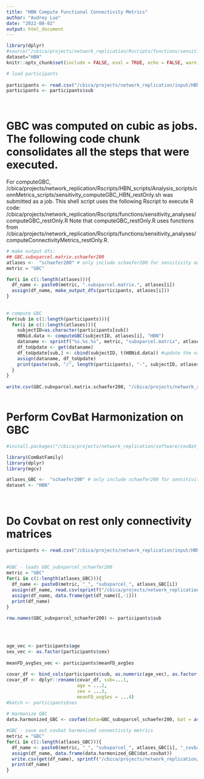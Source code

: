 ```yaml
---
title: "HBN Compute Functional Connectivity Metrics"
author: "Audrey Luo"
date: "2022-08-02"
output: html_document
---
```



```r

library(dplyr)
#source("/cbica/projects/network_replication/Rscripts/functions/sensitivity_analyses/computeConnectivityMetrics_restOnly.R") # # note that this line may need to be commented out for running through this Rmd file. computeConnectivityMetrics.R is optimized for cubic job submission and has lib.loc specified for R packages. Lib.loc will throw an error if running this Rmd file locally. 
dataset="HBN"
knitr::opts_chunk$set(include = FALSE, eval = TRUE, echo = FALSE, warning = FALSE, message = FALSE) 
```


```r
# load participants
 
participants <- read.csv("/cbica/projects/network_replication/input/HBN/sample_selection/HBN_demographics_finalsample_restOnly_20230629.csv")
participants <- participants$sub

 
```


# GBC was computed on cubic as jobs. The following code chunk consolidates all the steps that were executed. 
For computeGBC, /cbica/projects/network_replication/Rscripts/HBN_scripts/Analysis_scripts/connMetrics_scripts/sensitivity_computeGBC_HBN_restOnly.sh was submitted as a job. 
This shell script uses the following Rscript to execute R code: /cbica/projects/network_replication/Rscripts/functions/sensitivity_analyses/computeGBC_restOnly.R 
Note that computeGBC_restOnly.R uses functions from /cbica/projects/network_replication/Rscripts/functions/sensitivity_analyses/computeConnectivityMetrics_restOnly.R. 

```r
# make output dfs: 
## GBC.subxparcel.matrix.schaefer200 
atlases <-  "schaefer200" # only include schaefer200 for sensitivity analysis in supplement
metric = "GBC"

for(i in c(1:length(atlases))){
  df_name <- paste0(metric, ".subxparcel.matrix.", atlases[i])
  assign(df_name, make_output_dfs(participants, atlases[i]))
}
  
 
# compute GBC
for(sub in c(1:length(participants))){
  for(i in c(1:length(atlases))){
    subjectID=as.character(participants[sub])
    HBNid.data <- computeGBC(subjectID, atlases[i], "HBN")
    dataname <- sprintf("%s.%s.%s", metric, "subxparcel.matrix", atlases[i]) 
    df_toUpdate <- get(dataname)
    df_toUpdate[sub,] <- cbind(subjectID, t(HBNid.data)) #update the name of the df every iteration to GBC.subxparcel.matrix.[atlas]
    assign(dataname, df_toUpdate)  
    print(paste(sub, "/", length(participants), "-", subjectID, atlases[i]))
  }
}
  
write.csv(GBC.subxparcel.matrix.schaefer200, "/cbica/projects/network_replication/output/HBN/sensitivity_analyses/GBC/GBC_subxparcel_matrix_schaefer200.csv", row.names=F, quote=F)
    
```


# Perform CovBat Harmonization on GBC


```r

#install.packages("/cbica/projects/network_replication/software/covBat_gam/ComBatFamily_0.1.0.tar.gz", repos=NULL, type='source')

library(ComBatFamily)
library(dplyr)
library(mgcv)

atlases_GBC <-  "schaefer200" # only include schaefer200 for sensitivity analysis in supplement
dataset <- "HBN"
 
  
```


# Do Covbat on rest only connectivity matrices

```r
participants <- read.csv("/cbica/projects/network_replication/input/HBN/sample_selection/HBN_demographics_finalsample_restOnly_20230629.csv")
 
 
#GBC - loads GBC_subxparcel_schaefer200 
metric = "GBC"
for(i in c(1:length(atlases_GBC))){
  df_name <- paste0(metric, "_", "subxparcel_", atlases_GBC[i])
  assign(df_name, read.csv(sprintf("/cbica/projects/network_replication/output/%1$s/sensitivity_analyses/%2$s/%2$s_subxparcel_matrix_%3$s.csv", dataset, metric, atlases_GBC[i])))
  assign(df_name, data.frame(get(df_name)[,-1]))
  print(df_name)
} 
 
row.names(GBC_subxparcel_schaefer200) <- participants$sub

 
 
```


```r


age_vec <- participants$age 
sex_vec <- as.factor(participants$sex)
 
meanFD_avgSes_vec <- participants$meanFD_avgSes
 
covar_df <- bind_cols(participants$sub, as.numeric(age_vec), as.factor(sex_vec), as.numeric(meanFD_avgSes_vec))
covar_df <- dplyr::rename(covar_df, sub=...1,
                          age = ...2,
                          sex = ...3,
                          meanFD_avgSes = ...4)
#batch <- participants$ses 
 
# Harmonize GBC
data.harmonized_GBC <- covfam(data=GBC_subxparcel_schaefer200, bat = as.factor(participants$ses), covar = covar_df, gam, y ~ s(age, k=3, fx=T) + as.factor(sex) + as.numeric(meanFD_avgSes))
```


```r

#GBC - save out covbat harmonized connectivity metrics 
metric = "GBC"
for(i in c(1:length(atlases_GBC))){
  df_name <- paste0(metric, "_", "subxparcel_", atlases_GBC[i], "_covbat")
  assign(df_name, data.frame(data.harmonized_GBC$dat.covbat))
  write.csv(get(df_name), sprintf("/cbica/projects/network_replication/output/%1$s/sensitivity_analyses/%2$s/%2$s_subxparcel_matrix_%3$s_covbat_restOnly.csv", dataset, metric, atlases_GBC[i]))
  print(df_name)
}  
 
```
